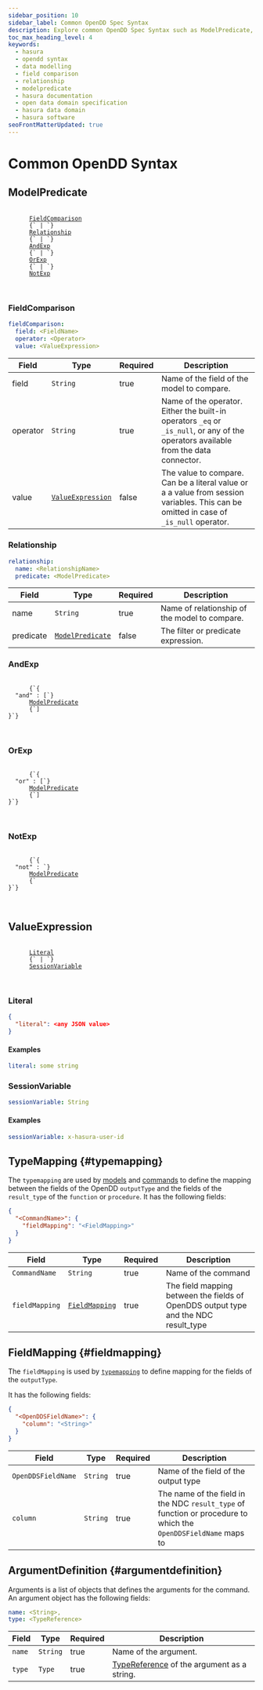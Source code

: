 ```yaml
---
sidebar_position: 10
sidebar_label: Common OpenDD Spec Syntax
description: Explore common OpenDD Spec Syntax such as ModelPredicate, FieldComparison and Relationship.
toc_max_heading_level: 4
keywords:
  - hasura
  - opendd syntax
  - data modelling
  - field comparison
  - relationship
  - modelpredicate
  - hasura documentation
  - open data domain specification
  - hasura data domain
  - hasura software
seoFrontMatterUpdated: true
---
```


# Common OpenDD Syntax

## ModelPredicate

<div>
  <pre>
    <code>
      <a href="#fieldcomparison">FieldComparison</a>
      {` | `}
      <a href="#relationship">Relationship</a>
      {` | `}
      <a href="#andexp">AndExp</a>
      {` | `}
      <a href="#orexp">OrExp</a>
      {` | `}
      <a href="#notexp">NotExp</a>
    </code>
  </pre>
</div>

### FieldComparison

```yaml
fieldComparison:
  field: <FieldName>
  operator: <Operator>
  value: <ValueExpression>
```

| Field    | Type                                  | Required | Description                                                                                                                           |
| -------- | ------------------------------------- | -------- | ------------------------------------------------------------------------------------------------------------------------------------- |
| field    | `String`                              | true     | Name of the field of the model to compare.                                                                                            |
| operator | `String`                              | true     | Name of the operator. Either the built-in operators `_eq` or `_is_null`, or any of the operators available from the data connector.   |
| value    | [`ValueExpression`](#valueexpression) | false    | The value to compare. Can be a literal value or a a value from session variables. This can be omitted in case of `_is_null` operator. |

### Relationship

```yaml
relationship:
  name: <RelationshipName>
  predicate: <ModelPredicate>
```

| Field     | Type                                | Required | Description                                   |
| --------- | ----------------------------------- | -------- | --------------------------------------------- |
| name      | `String`                            | true     | Name of relationship of the model to compare. |
| predicate | [`ModelPredicate`](#modelpredicate) | false    | The filter or predicate expression.           |

### AndExp

<div>
  <pre>
    <code>
      {`{
  "and" : [`}
      <a href="#modelpredicate">ModelPredicate</a>
      {`]
}`}
    </code>
  </pre>
</div>

### OrExp

<div>
  <pre>
    <code>
      {`{
  "or" : [`}
      <a href="#modelpredicate">ModelPredicate</a>
      {`]
}`}
    </code>
  </pre>
</div>

### NotExp

<div>
  <pre>
    <code>
      {`{
  "not" : `}
      <a href="#modelpredicate">ModelPredicate</a>
      {`
}`}
    </code>
  </pre>
</div>

## ValueExpression

<div>
  <pre>
    <code>
      <a href="#literal">Literal</a>
      {` | `}
      <a href="#sessionvariable">SessionVariable</a>
    </code>
  </pre>
</div>

### Literal

```json
{
  "literal": <any JSON value>
}
```

#### Examples

```yaml
literal: some string
```

### SessionVariable

```yaml
sessionVariable: String
```

#### Examples

```yaml
sessionVariable: x-hasura-user-id
```

## TypeMapping {#typemapping}

The `typemapping` are used by [models](/data-domain-modeling/models.mdx) and
[commands](/data-domain-modeling/commands.mdx) to define the mapping between the fields of the OpenDD `outputType` and
the fields of the `result_type` of the `function` or `procedure`. It has the following fields:

```json
{
  "<CommandName>": {
    "fieldMapping": "<FieldMapping>"
  }
}
```

| Field          | Type                            | Required | Description                                                                         |
| -------------- | ------------------------------- | -------- | ----------------------------------------------------------------------------------- |
| `CommandName`  | `String`                        | true     | Name of the command                                                                 |
| `fieldMapping` | [`FieldMapping`](#fieldmapping) | true     | The field mapping between the fields of OpenDDS output type and the NDC result_type |

## FieldMapping {#fieldmapping}

The `fieldMapping` is used by [`typemapping`](#typemapping) to define mapping for the fields of the `outputType`.

It has the following fields:

```json
{
  "<OpenDDSFieldName>": {
    "column": "<String>"
  }
}
```

| Field              | Type     | Required | Description                                                                                                     |
| ------------------ | -------- | -------- | --------------------------------------------------------------------------------------------------------------- |
| `OpenDDSFieldName` | `String` | true     | Name of the field of the output type                                                                            |
| `column`           | `String` | true     | The name of the field in the NDC `result_type` of function or procedure to which the `OpenDDSFieldName` maps to |

## ArgumentDefinition {#argumentdefinition}

Arguments is a list of objects that defines the arguments for the command. An argument object has the following fields:

```yaml
name: <String>,
type: <TypeReference>
```

| Field  | Type     | Required | Description                                               |
| ------ | -------- | -------- | --------------------------------------------------------- |
| `name` | `String` | true     | Name of the argument.                                     |
| `type` | `Type`   | true     | [TypeReference](./types.mdx) of the argument as a string. |
